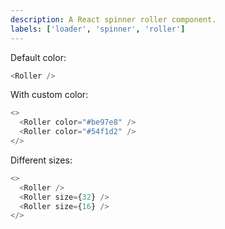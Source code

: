 ```yaml
---
description: A React spinner roller component.
labels: ['loader', 'spinner', 'roller']
---
```



Default color:

```js live
<Roller />
```

With custom color:

```js live
<>
  <Roller color="#be97e8" />
  <Roller color="#54f1d2" />
</>
```

Different sizes:

```js live
<>
  <Roller />
  <Roller size={32} />
  <Roller size={16} />
</>
```
